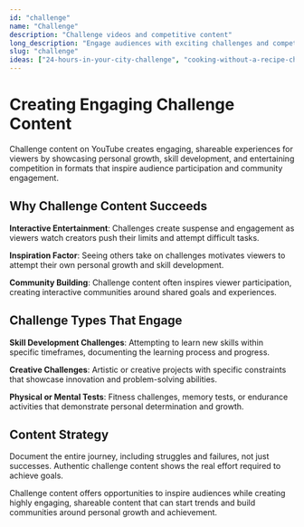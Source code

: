 ```yaml
---
id: "challenge"
name: "Challenge"
description: "Challenge videos and competitive content"
long_description: "Engage audiences with exciting challenges and competitive content formats that test skills, creativity, and determination while entertaining viewers."
slug: "challenge"
ideas: ["24-hours-in-your-city-challenge", "cooking-without-a-recipe-challenge", "learning-a-new-skill-in-30-days", "extreme-budget-challenge", "technology-detox-challenge", "speed-running-life-tasks", "building-a-fort-challenge", "day-as-a-different-decade", "speed-learning-languages", "extreme-organizing-challenge"]
---
```


# Creating Engaging Challenge Content

Challenge content on YouTube creates engaging, shareable experiences for viewers by showcasing personal growth, skill development, and entertaining competition in formats that inspire audience participation and community engagement.

## Why Challenge Content Succeeds

**Interactive Entertainment**: Challenges create suspense and engagement as viewers watch creators push their limits and attempt difficult tasks.

**Inspiration Factor**: Seeing others take on challenges motivates viewers to attempt their own personal growth and skill development.

**Community Building**: Challenge content often inspires viewer participation, creating interactive communities around shared goals and experiences.

## Challenge Types That Engage

**Skill Development Challenges**: Attempting to learn new skills within specific timeframes, documenting the learning process and progress.

**Creative Challenges**: Artistic or creative projects with specific constraints that showcase innovation and problem-solving abilities.

**Physical or Mental Tests**: Fitness challenges, memory tests, or endurance activities that demonstrate personal determination and growth.

## Content Strategy

Document the entire journey, including struggles and failures, not just successes. Authentic challenge content shows the real effort required to achieve goals.

Challenge content offers opportunities to inspire audiences while creating highly engaging, shareable content that can start trends and build communities around personal growth and achievement.
